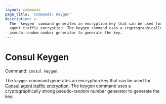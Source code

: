 ```yaml
---
layout: commands
page_title: 'Commands: Keygen'
description: >-
  The `keygen` command generates an encryption key that can be used for Consul
  agent traffic encryption. The keygen command uses a cryptographically strong
  pseudo-random number generator to generate the key.
---
```


# Consul Keygen

Command: `consul keygen`

The `keygen` command generates an encryption key that can be used for
[Consul agent traffic encryption](/consul/docs/secure/encryption).
The keygen command uses a cryptographically
strong pseudo-random number generator to generate the key.

